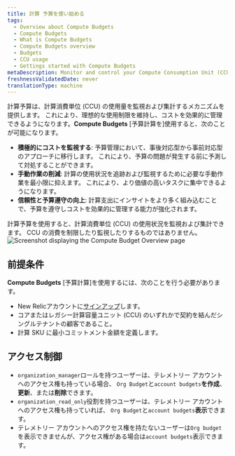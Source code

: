 ```yaml
---
title: 計算 予算を使い始める
tags:
  - Overview about Compute Budgets
  - Compute Budgets
  - What is Compute Budgets
  - Compute Budgets overview
  - Budgets
  - CCU usage
  - Gettings started with Compute Budgets
metaDescription: Monitor and control your Compute Consumption Unit (CCU) usage with New Relic's Compute Budgets feature.
freshnessValidatedDate: never
translationType: machine
---
```


計算予算は、計算消費単位 (CCU) の使用量を監視および集計するメカニズムを提供します。 これにより、理想的な使用制限を維持し、コストを効果的に管理できるようになります。**Compute Budgets** \[予算計算を]使用すると、次のことが可能になります。

* **積極的にコストを監視する**: 予算管理において、事後対応型から事前対応型のアプローチに移行します。 これにより、予算の問題が発生する前に予測して対処することができます。
* **手動作業の削減**: 計算の使用状況を追跡および監視するために必要な手動作業を最小限に抑えます。 これにより、より価値の高いタスクに集中できるようになります。
* **信頼性と予算遵守の向上**: 計算支出にインサイトをより多く組み込むことで、予算を遵守しコストを効果的に管理する能力が強化されます。

<Callout variant="important">
  計算予算を使用すると、計算消費単位 (CCU) の使用状況を監視および集計できます。 CCU の消費を制限したり監視したりするものではありません。
</Callout>

<img title="Screenshot displaying the Compute Budget Overview page" alt="Screenshot displaying the Compute Budget Overview page" src="/images/compute-budget-overview.webp" />

## 前提条件

**Compute Budgets** \[予算計算]を使用するには、次のことを行う必要があります。

* New Relicアカウントに[サインアップ](https://newrelic.com/signup/)します。
* コアまたはレガシー計算容量ユニット (CCU) のいずれかで契約を結んだシングルテナントの顧客であること。
* 計算 SKU に最小コミットメント金額を定義します。

## アクセス制御

* `organization_manager`ロールを持つユーザーは、テレメトリー アカウントへのアクセス権も持っている場合、 `Org Budget`と`account budgets`**を作成**、**更新**、または**削除**できます。
* `organization_read_only`役割を持つユーザーは、テレメトリー アカウントへのアクセス権も持っていれば、 `Org Budget`と`account budgets`**表示**できます。
* テレメトリー アカウントへのアクセス権を持たないユーザーは`Org budget`を表示できませんが、アクセス権がある場合は`account budgets`表示できます。